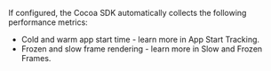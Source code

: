 If configured, the Cocoa SDK automatically collects the following performance metrics:

* Cold and warm app start time - learn more in <PlatformLink to="/performance/instrumentation/automatic-instrumentation/#app-start-tracking">App Start Tracking</PlatformLink>.
* Frozen and slow frame rendering - learn more in <PlatformLink to="/performance/instrumentation/automatic-instrumentation/#slow-and-frozen-frames">Slow and Frozen Frames</PlatformLink>.
